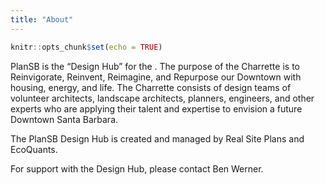 ```yaml
---
title: "About"
---
```


```r
knitr::opts_chunk$set(echo = TRUE)
```

PlanSB is the “Design Hub” for the \href{http://aiasb.com/design-charrette-2020/}{AIASB 2020 Design Charrette}. The purpose of the Charrette is to Reinvigorate, Reinvent, Reimagine, and Repurpose our Downtown with housing, energy, and life. The Charrette consists of design teams of volunteer architects, landscape architects, planners, engineers, and other experts who are applying their talent and expertise to envision a future Downtown Santa Barbara.

The PlanSB Design Hub is created and managed by Real Site Plans and EcoQuants. 

For support with the Design Hub, please contact Ben Werner.
